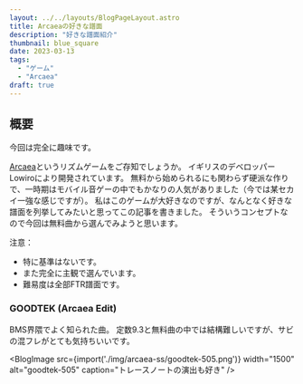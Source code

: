 ```yaml
---
layout: ../../layouts/BlogPageLayout.astro
title: Arcaeaの好きな譜面
description: "好きな譜面紹介"
thumbnail: blue_square
date: 2023-03-13
tags:
  - "ゲーム"
  - "Arcaea"
draft: true
---
```


## 概要

今回は完全に趣味です。

[Arcaea](https://arcaea.lowiro.com/ja)というリズムゲームをご存知でしょうか。
イギリスのデベロッパーLowiroにより開発されています。
無料から始められるにも関わらず硬派な作りで、一時期はモバイル音ゲーの中でもかなりの人気がありました（今では某セカイ一強な感じですが）。
私はこのゲームが大好きなのですが、なんとなく好きな譜面を列挙してみたいと思ってこの記事を書きました。
そういうコンセプトなので今回は無料曲から選んでみようと思います。

注意：

- 特に基準はないです。
- また完全に主観で選んでいます。
- 難易度は全部FTR譜面です。

### GOODTEK (Arcaea Edit)

<SongRatingChart composer="EBIMAYO" designer="Nitro" level={9.3} notes={968} length={123} bpm={190} />

BMS界隈でよく知られた曲。
定数9.3と無料曲の中では結構難しいですが、サビの混フレがとても気持ちいいです。

<BlogImage src={import('./img/arcaea-ss/goodtek-505.png')} width="1500" alt="goodtek-505" caption="トレースノートの演出も好き" />